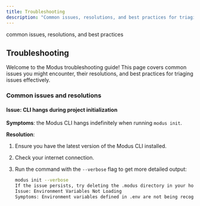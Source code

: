 ```yaml
---
title: Troubleshooting
description: "Common issues, resolutions, and best practices for triaging issues in Modus."
---
```


<Warning>common issues, resolutions, and best practices</Warning>

## Troubleshooting

Welcome to the Modus troubleshooting guide! This page covers common issues you might encounter,
their resolutions, and best practices for triaging issues effectively.

### Common issues and resolutions

#### Issue: CLI hangs during project initialization

**Symptoms**: the Modus CLI hangs indefinitely when running `modus init`.

**Resolution**:

1. Ensure you have the latest version of the Modus CLI installed.
2. Check your internet connection.
3. Run the command with the `--verbose` flag to get more detailed output:

   ```sh
   modus init --verbose
   If the issue persists, try deleting the .modus directory in your home folder and re-running the command.
   Issue: Environment Variables Not Loading
   Symptoms: Environment variables defined in .env are not being recognized by your Modus functions.
   ```
